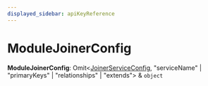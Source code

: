 ```yaml
---
displayed_sidebar: apiKeyReference
---
```



# ModuleJoinerConfig

 **ModuleJoinerConfig**: Omit&#60;[JoinerServiceConfig](../interfaces/api_key.JoinerServiceConfig.mdx), "serviceName" \| "primaryKeys" \| "relationships" \| "extends"&#62; & `object`
